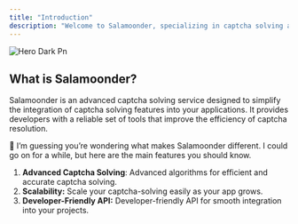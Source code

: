 ```yaml
---
title: "Introduction"
description: "Welcome to Salamoonder, specializing in captcha solving and beyond. Salamoonder helps automate your tasks on protected websites."
---
```


![Hero Dark Pn](/images/salamoonder-hero.png)

## What is Salamoonder?

Salamoonder is an advanced captcha solving service designed to simplify the integration of captcha solving features into your applications. It provides developers with a reliable set of tools that improve the efficiency of captcha resolution.

🤔 I’m guessing you’re wondering what makes Salamoonder different. I could go on for a while, but here are the main features you should know.

1. **Advanced Captcha Solving**: Advanced algorithms for efficient and accurate captcha solving.
2. **Scalability:** Scale your captcha-solving easily as your app grows.
3. **Developer-Friendly API:** Developer-friendly API for smooth integration into your projects.